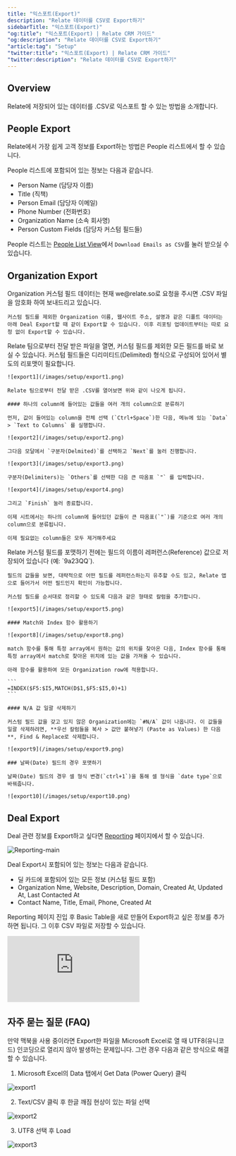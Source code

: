 ```yaml
---
title: "익스포트(Export)"
description: "Relate 데이터를 CSV로 Export하기"
sidebarTitle: "익스포트(Export)"
"og:title": "익스포트(Export) | Relate CRM 가이드"
"og:description": "Relate 데이터를 CSV로 Export하기"
"article:tag": "Setup"
"twitter:title": "익스포트(Export) | Relate CRM 가이드"
"twitter:description": "Relate 데이터를 CSV로 Export하기"
---
```


## Overview

Relate에 저장되어 있는 데이터를 .CSV로 익스포트 할 수 있는 방법을 소개합니다.

## People Export
Relate에서 가장 쉽게 고객 정보를 Export하는 방법은 People 리스트에서 할 수 있습니다. 

People 리스트에 포함되어 있는 정보는 다음과 같습니다. 
- Person Name (담당자 이름)
- Title (직책)
- Person Email (담당자 이메일)
- Phone Number (전화번호)
- Organization Name (소속 회사명)
- Person Custom Fields (담당자 커스텀 필드들)

People 리스트는 [People List View](https://app.relate.so/contacts)에서 `Download Emails as CSV`를 눌러 받으실 수 있습니다.

## Organization Export
<Tabs>
  <Tab title="Organization Export하는 방법">
    Organization 커스텀 필드 데이터는 현재 we@relate.so로 요청을 주시면 .CSV 파일을 암호화 하여 보내드리고 있습니다.

    커스텀 필드를 제외한 Organization 이름, 웹사이트 주소, 설명과 같은 디폴트 데이터는 아래 Deal Export할 때 같이 Export할 수 있습니다. 이후 리포팅 업데이트부터는 따로 요청 없이 Export할 수 있습니다.
  </Tab>
  <Tab title="Custom Field를 보기 편하게 정렬하는 법">
    Relate 팀으로부터 전달 받은 파일을 열면, 커스텀 필드를 제외한 모든 필드를 바로 보실 수 있습니다. 커스텀 필드들은 디리미티드(Delimited) 형식으로 구성되어 있어서 별도의 리포맷이 필요합니다.
    
    ![export1](/images/setup/export1.png)
    
    Relate 팀으로부터 전달 받은 .CSV를 열어보면 위와 같이 나오게 됩니다.

    #### 하나의 column에 들어있는 값들을 여러 개의 column으로 분류하기

    먼저, 값이 들어있는 column을 전체 선택 (`Ctrl+Space`)한 다음, 메뉴에 있는 `Data` > `Text to Columns` 를 실행합니다.

    ![export2](/images/setup/export2.png)

    그다음 모달에서 `구분자(Delmited)`를 선택하고 `Next`를 눌러 진행합니다.

    ![export3](/images/setup/export3.png)

    구분자(Delimiters)는 `Others`를 선택한 다음 큰 따옴표 `"` 를 입력합니다.

    ![export4](/images/setup/export4.png)

    그리고 `Finish` 눌러 종료합니다.

    이제 시트에서는 하나의 column에 들어있던 값들이 큰 따옴표(`"`)를 기준으로 여러 개의 column으로 분류됩니다.

    이제 필요없는 column들은 모두 제거해주세요
  </Tab>
  <Tab title="무작위로 섞여있는 array에서 reference값을 기준으로 원하는 결과 가져오기">
    Relate 커스텀 필드를 포맷하기 전에는 필드의 이름이 레퍼런스(Reference) 값으로 저장되어 있습니다 (예: `9a23QQ`).

    필드의 값들을 보면, 대략적으로 어떤 필드를 레퍼런스하는지 유추할 수도 있고, Relate 앱으로 들어가서 어떤 필드인지 확인이 가능합니다.

    커스텀 필드를 순서대로 정리할 수 있도록 다음과 같은 형태로 칼럼을 추가합니다.

    ![export5](/images/setup/export5.png)

    #### Match와 Index 함수 활용하기

    ![export8](/images/setup/export8.png)

    match 함수를 통해 특정 array에서 원하는 값의 위치를 찾아온 다음, Index 함수를 통해 특정 array에서 match로 찾아온 위치에 있는 값을 가져올 수 있습니다.

    아래 함수를 활용하여 모든 Organization row에 적용합니다.

    ```
    =INDEX($F5:$I5,MATCH(D$1,$F5:$I5,0)+1)
    ```

    #### N/A 값 일괄 삭제하기

    커스텀 필드 값을 갖고 있지 않은 Organization에는 `#N/A` 값이 나옵니다. 이 값들을 일괄 삭제하려면, **우선 칼럼들을 복사 > 값만 붙혀넣기 (Paste as Values) 한 다음**, Find & Replace로 삭제합니다.

    ![export9](/images/setup/export9.png)

    ### 날짜(Date) 필드의 경우 포맷하기

    날짜(Date) 필드의 경우 셀 형식 변경(`ctrl+1`)을 통해 셀 형식을 `date type`으로 바꿔줍니다.

    ![export10](/images/setup/export10.png)
  </Tab>
</Tabs>

## Deal Export
Deal 관련 정보를 Export하고 싶다면 [Reporting](https://app.relate.so/reporting) 페이지에서 할 수 있습니다. 

![Reporting-main](/images/features/reporting-main.png)

Deal Export시 포함되어 있는 정보는 다음과 같습니다. 
- 딜 카드에 포함되어 있는 모든 정보 (커스텀 필드 포함)
- Organization Nme, Website, Description, Domain, Created At, Updated At, Last Contacted At
- Contact Name, Title, Email, Phone, Created At

Reporting 페이지 진입 후 Basic Table을 새로 만들어 Export하고 싶은 정보를 추가하면 됩니다. 그 이후 CSV 파일로 저장할 수 있습니다.

<div
  style={{
    position: "relative",
    paddingBottom: "69.74664679582713%",
    height: 0,
  }}
>
  <iframe
    src="https://player.vimeo.com/video/891072448?title=1&byline=1&portrait=0&muted=1&autoplay=1&autopause=0&controls=1&loop=1"
    frameborder="0"
    allow="autoplay; fullscreen; picture-in-picture"
    title="Data export from reporting page"
    webkitAllowFullScreen
    mozallowFullScreen
    allowFullScreen
    style={{
      position: "absolute",
      top: 0,
      left: 0,
      width: "100%",
      height: "100%",
    }}
  ></iframe>
</div>

## 자주 묻는 질문 (FAQ)
<Accordion title="Export한 파일에서 한글이 깨집니다. 어떻게 해결할 수 있나요">
  만약 맥북을 사용 중이라면 Export한 파일을 Microsoft Excel로 열 때 UTF8(유니코드) 인코딩으로 열리지 않아 발생하는 문제입니다. 그런 경우 다음과 같은 방식으로 해결할 수 있습니다. 
  
  1. Microsoft Excel의 Data 탭에서 Get Data (Power Query) 클릭

  ![export1](/images/setup/export-issue-1.png)

  2. Text/CSV 클릭 후 한글 깨짐 현상이 있는 파일 선택

  ![export2](/images/setup/export-issue-2.png)

  3. UTF8 선택 후 Load

  ![export3](/images/setup/export-issue-3.png)
</Accordion>
